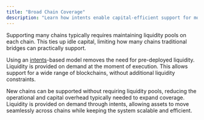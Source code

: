 ```yaml
---
title: "Broad Chain Coverage"
description: "Learn how intents enable capital-efficient support for more chains"
---
```


Supporting many chains typically requires maintaining liquidity pools on each chain. This ties up idle capital, limiting how many chains traditional bridges can practically support.

Using an [intents](/home/fundamentals/introduction/intents)-based model removes the need for pre-deployed liquidity. Liquidity is provided on demand at the moment of execution. This allows support for a wide range of blockchains, without additional liquidity constraints.

<CardGroup cols={2}>
  <Card title="Lightweight Chain Support" icon="link">
    New chains can be supported without requiring liquidity pools, reducing the operational and capital overhead typically needed to expand coverage.
  </Card>
  <Card title="Intents-Based Execution" icon="arrow-right-arrow-left">
    Liquidity is provided on demand through intents, allowing assets to move seamlessly across chains while keeping the system scalable and efficient.
  </Card>
</CardGroup>